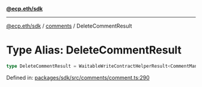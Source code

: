 [**@ecp.eth/sdk**](../../index.mdx)

***

[@ecp.eth/sdk](/sdk-reference/index.mdx) / [comments](/sdk-reference/comments/index.mdx) / DeleteCommentResult

# Type Alias: DeleteCommentResult

```ts
type DeleteCommentResult = WaitableWriteContractHelperResult<CommentManagerABIType, "CommentDeleted">;
```

Defined in: [packages/sdk/src/comments/comment.ts:290](https://github.com/ecp-eth/comments-monorepo/blob/main/packages/sdk/src/comments/comment.ts#L290)
